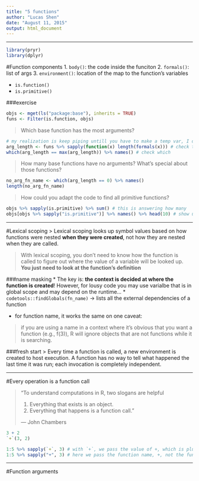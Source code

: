 ```yaml
---
title: "5 functions"
author: "Lucas Shen"
date: "August 11, 2015"
output: html_document
---
```

***

```r
library(pryr)
library(dplyr)
```

#Function components
1. `body()`: the code inside the funciton
2. `formals()`: list of args
3. `environment()`: location of the map to the function's variables 

* `is.function()`
* `is.primitive()`

###exercise
```r
objs <- mget(ls("package:base"), inherits = TRUE)
funs <- Filter(is.function, objs)
```

> Which base function has the most arguments?

```r
# my realization is keep piping untill you have to make a temp var, I don't know if this is a good practice. We'll see
arg_length <- funs %>% sapply(function(x) length(formals(x))) # check this sapply use!
which(arg_length == max(arg_length)) %>% names() # check which
```

> How many base functions have no arguments? What’s special about those functions?

```r
no_arg_fn_name <- which(arg_length == 0) %>% names()
length(no_arg_fn_name)
```

> How could you adapt the code to find all primitive functions?

```r
objs %>% sapply(is.primitive) %>% sum() # this is answering how many
objs[objs %>% sapply("is.primitive")] %>% names() %>% head(10) # show up first 10 names of primitive fn
```

***
#Lexical scoping
> Lexical scoping looks up symbol values based on how functions were nested **when they were created**, not how they are nested when they are called. 

> With lexical scoping, you don’t need to know how the function is called to figure out where the value of a variable will be looked up. **You just need to look at the function’s definition**

###name masking
* The key is: **the context is decided at where the function is created**! However, for lousy code you may use varialbe that is in global scope and may depend on the runtime...
    * `codetools::findGlobals(fn_name)` -> lists all the external dependencies of a function

* for function name, it works the same on one caveat:

> if you are using a name in a context where it’s obvious that you want a function (e.g., f(3)), R will ignore objects that are not functions while it is searching.

###fresh start
> Every time a function is called, a new environment is created to host execution. A function has no way to tell what happened the last time it was run; each invocation is completely independent.

***

#Every operation is a function call

> “To understand computations in R, two slogans are helpful
>
> 1. Everything that exists is an object.
> 2. Everything that happens is a function call." 
>
> — John Chambers

```r
3 + 2
`+`(3, 2)

1:5 %>% sapply(`+`, 3) # with `+`, we pass the value of +, which is plus, into sapply
1:5 %>% sapply("+", 3) # here we pass the function name, +, not the function itself. sapply can magically handle these two situations.
```

***
#Function arguments





